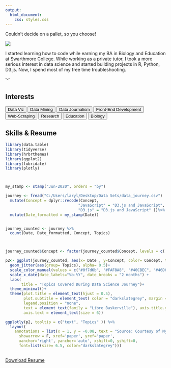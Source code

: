 ```yaml
---
output:
  html_document:
    css: styles.css
---
```

<link rel="stylesheet" href="https://use.fontawesome.com/releases/v5.0.7/css/all.css">
<link id="theme-style" rel= "stylesheet" href="light.css">

<div class= "containers theme-bar">
<p class= "theme-text"> Couldn’t decide on a pallet, so you choose!</p>
<div class= "theme-holder">
<div data-mode="light" class = "theme light"></div>
<div data-mode="salmon" class = "theme salmon"></div>
<div data-mode="sea" class = "theme sea"></div>
<div data-mode="dark" class = "theme dark"></div>
</div>

</div>
<div class= "containers main2">

<div class= "section2">
<div id= "col1">
<img  id= "img5" src="imgs/professional_pic.png">
</div>

<div id= "col2">
<p>I started learning how to code while earning my BA in Biology and Education at Swarthmore College. While working as a private tutor, I took a more serious interest in data science and started building projects in R, Python, D3.js. Now, I spend most of my free time troubleshooting. </p>
<div class= "footer-icons">
  <a href="https://github.com/larylc"><i class="fab fa-github social2"></i></a>
  <a href="https://www.linkedin.com/in/cedric-lary-1281b01a2/"><i class="fab fa-linkedin social2"></i></a>
  <a href="https://larylc.github.io/Independent-Projects-/index.html"><i class="fas fa-link social2"></i></a>
</div>
  <p class ="arrow arrow2">﹀</p>
</div>

</div>
</div>


<div class= "containers main3">
<div class= "section3">

<div id="col3">

<h2>Interests</h2>
<div class = "tags"> 
  <button class= "tag-button">Data Viz</button>
  <button class= "tag-button">Data Mining</button>
  <button class= "tag-button">Data Journalism</button>
  <button class= "tag-button">Front-End Development</button>
  <button class= "tag-button">Web-Scraping</button>
  <button class= "tag-button">Research</button>
  <button class= "tag-button">Education</button>
  <button class= "tag-button">Biology</button>
</div>  

</div>



<div id="col4" >
<h2>Skills & Resume</h2>
  
```r
library(data.table)
library(tidyverse)
library(hrbrthemes)
library(ggplot2)
library(lubridate)
library(plotly)



my_stamp <- stamp("Jun-2020", orders = "by")

journey <- fread("C:/Users/laryl/Desktop/Data Sets/data_journey.csv")   %>%
  mutate(Concept = dplyr::recode(Concept, 
                                "JavaScript" = "D3.js and JavaScript",
                                "D3.js" = "D3.js and JavaScript" ))%>%
  mutate(Date_formatted = my_stamp(Date))


journey_counted <- journey %>%
  count(Date, Date_formatted, Concept, Topics)



journey_counted$Concept <- factor(journey_counted$Concept, levels = c( "Tableau", "D3.js and JavaScript",  "HTML and CSS","Google Sheets/Excel" , "SQL", "Python", "R"))

p2<- ggplot(journey_counted, aes(x= Date , y=Concept, color= Concept, text = Date_formatted )) + 
  geom_jitter(aes(group= Topics), alpha= 0.5)+
  scale_color_manual(values = c("#0f7d6b", "#FAF8A8", "#40CBEC", "#46D69F","#B9ACEA",  "#FFCD2D","#B9D4ED"  ))+
  scale_x_date(date_labels="%b-%Y", date_breaks = "2 months") +
  labs(
       title = "Topics Covered During Data Science Journey")+
  theme_minimal()+
  theme(plot.title = element_text(hjust = 0.5),
        plot.subtitle = element_text( color = "darkslategrey", margin = margin(b =10), hjust = 0.5), 
        legend.position = "none",
        text = element_text(family = "Libre Baskerville"), axis.title.y = element_blank(), axis.title.x = element_blank(),
        axis.text = element_text(size = 6))

ggplotly(p2, tooltip = c("text", "Topics" )) %>%
  layout(
    annotations = list(x = 1, y = -0.08, text = "Source: Courtesy of My Browsing History", 
      showarrow = F, xref='paper', yref='paper', 
      xanchor='right', yanchor='auto', xshift=0, yshift=0,
      font=list(size= 6.5, color="darkslategrey")))
  

```
  
 
 <a href="imgs/resume.pdf"><i class="fas fa-download"></i>Download Resume</a>

</div>

</div>

</div>


<script src="https://d3js.org/d3.v6.min.js"></script>
<script src="./script.js"></script>